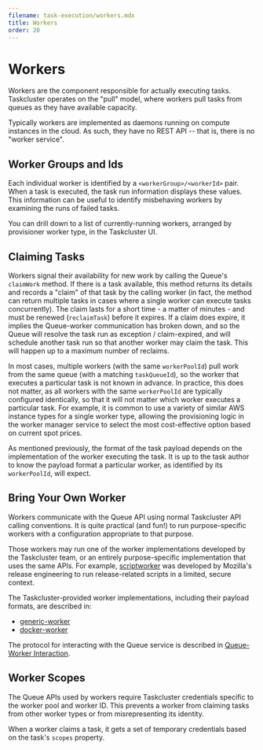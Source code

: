 ```yaml
---
filename: task-execution/workers.mdx
title: Workers
order: 20
---
```


# Workers

Workers are the component responsible for actually executing tasks. Taskcluster
operates on the "pull" model, where workers pull tasks from queues as they have
available capacity.

Typically workers are implemented as daemons running on compute instances in
the cloud. As such, they have no REST API -- that is, there is no "worker
service".

## Worker Groups and Ids

Each individual worker is identified by a `<workerGroup>/<workerId>` pair.
When a task is executed, the task run information displays these values.  This
information can be useful to identify misbehaving workers by examining the runs
of failed tasks.

You can drill down to a list of currently-running workers, arranged by
provisioner worker type, in the Taskcluster UI.

## Claiming Tasks

Workers signal their availability for new work by calling the Queue's
`claimWork` method. If there is a task available, this method returns its
details and records a "claim" of that task by the calling worker (in fact, the
method can return multiple tasks in cases where a single worker can execute
tasks concurrently). The claim lasts for a short time - a matter of minutes -
and must be renewed (`reclaimTask`) before it expires.  If a claim does expire,
it implies the Queue-worker communication has broken down, and so the Queue
will resolve the task run as exception / claim-expired, and will schedule
another task run so that another worker may claim the task. This will happen up
to a maximum number of reclaims.

In most cases, multiple workers (with the same `workerPoolId`) pull work from
the same queue (with a matching `taskQueueId`), so the worker that executes a
particular task is not known in advance.  In practice, this does not matter, as
all workers with the same `workerPoolId` are typically configured identically,
so that it will not matter which worker executes a particular task. For
example, it is common to use a variety of similar AWS instance types for a
single worker type, allowing the provisioning logic in the worker manager
service to select the most cost-effective option based on current spot prices.

As mentioned previously, the format of the task payload depends on the
implementation of the worker executing the task. It is up to the task author to
know the payload format a particular worker, as identified by its
`workerPoolId`, will expect.

## Bring Your Own Worker

Workers communicate with the Queue API using normal Taskcluster API calling
conventions. It is quite practical (and fun!) to run purpose-specific workers
with a configuration appropriate to that purpose.

Those workers may run one of the worker implementations developed by the
Taskcluster team, or an entirely purpose-specific implementation that uses the
same APIs. For example, [scriptworker](http://scriptworker.readthedocs.io/) was
developed by Mozilla's release engineering to run release-related scripts in a limited,
secure context.

The Taskcluster-provided worker implementations, including their payload formats, are described in:
* [generic-worker](https://github.com/taskcluster/taskcluster/blob/master/workers/generic-worker/README.md)
* [docker-worker](https://github.com/taskcluster/taskcluster/blob/master/workers/docker-worker/README.md)

The protocol for interacting with the Queue service is described in
[Queue-Worker
Interaction](/docs/reference/platform/queue/worker-interaction).

## Worker Scopes

The Queue APIs used by workers require Taskcluster credentials specific to the
worker pool and worker ID. This prevents a worker from claiming tasks from other
worker types or from misrepresenting its identity.

When a worker claims a task, it gets a set of temporary credentials based on
the task's `scopes` property.
